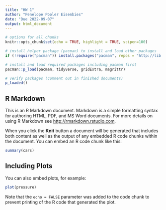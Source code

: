 ```yaml
---
title: "HW 1"
author: "Penelope Pooler Eisenbies"
date: "Due 2022-09-07"
output: html_document
---
```


```r

# options for all chunks
knitr::opts_chunk$set(echo = TRUE, highlight = TRUE, scipen=100)

# install helper package (pacman) to install and load other packages
if (!require("pacman")) install.packages("pacman", repos = "http://lib.stat.cmu.edu/R/CRAN/")

# install and load required packages including pacman first
pacman::p_load(pacman, tidyverse, gridExtra, magrittr)

# verify packages (comment out in finished documents)
p_loaded()

```


## R Markdown

This is an R Markdown document. Markdown is a simple formatting syntax for authoring HTML, PDF, and MS Word documents. For more details on using R Markdown see <http://rmarkdown.rstudio.com>.

When you click the **Knit** button a document will be generated that includes both content as well as the output of any embedded R code chunks within the document. You can embed an R code chunk like this:

```r
summary(cars)
```

## Including Plots

You can also embed plots, for example:

```r
plot(pressure)
```

Note that the `echo = FALSE` parameter was added to the code chunk to prevent printing of the R code that generated the plot.
